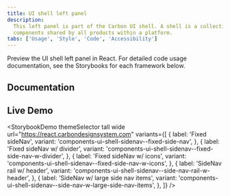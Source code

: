 ```yaml
---
title: UI shell left panel
description:
  This left panel is part of the Carbon UI shell. A shell is a collection of
  components shared by all products within a platform.
tabs: ['Usage', 'Style', 'Code', 'Accessibility']
---
```


<PageDescription>

Preview the UI shell left panel in React. For detailed code usage documentation,
see the Storybooks for each framework below.

</PageDescription>

## Documentation

<Row className="resource-card-group">
<Column colLg={4} colMd={4} noGutterSm>
  <ResourceCard
    subTitle="React"
    href="https://react.carbondesignsystem.com/?path=/story/components-ui-shell-sidenav--fixed-side-nav"
    >

<MdxIcon name="react" />

  </ResourceCard>
</Column>
<Column colLg={4} colMd={4} noGutterSm>
  <ResourceCard
      subTitle="Web Components"
      href="https://web-components.carbondesignsystem.com/?path=/story/components-ui-shell--fixed-side-nav"
      >

<MdxIcon name="webcomponents" />

  </ResourceCard>
</Column>
<Column colLg={4} colMd={4} noGutterSm>
  <ResourceCard
      subTitle="Angular (Community)"
      href="https://angular.carbondesignsystem.com/?path=/story/components-ui-shell--side-navigation"
      >

<MdxIcon name="angular" />

  </ResourceCard>
</Column>
<Column colLg={4} colMd={4} noGutterSm>
  <ResourceCard
      subTitle="Vue (Community)"
      href="https://vue.carbondesignsystem.com/?path=/story/components-cvuishell--fixed-side-nav"
      >

<MdxIcon name="vue" />

  </ResourceCard>
</Column>
</Row>

## Live Demo

<StorybookDemo
  themeSelector
  tall
  wide
  url="https://react.carbondesignsystem.com"
  variants={[
    {
      label: 'Fixed sideNav',
      variant: 'components-ui-shell-sidenav--fixed-side-nav',
    },
    {
      label: 'Fixed sideNav w/ divider',
      variant: 'components-ui-shell-sidenav--fixed-side-nav-w-divider',
    },
    {
      label: 'Fixed sideNav w/ icons',
      variant: 'components-ui-shell-sidenav--fixed-side-nav-w-icons',
    },
    {
      label: 'SideNav rail w/ header',
      variant: 'components-ui-shell-sidenav--side-nav-rail-w-header',
    },
    {
      label: 'SideNav w/ large side nav items',
      variant: 'components-ui-shell-sidenav--side-nav-w-large-side-nav-items',
    },
  ]}
/>
